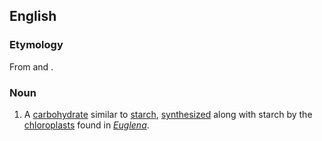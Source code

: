 ==English==

===Etymology===
From {{m|en|para-}} and {{etyl|grc|en}} {{m|grc|ἄμυλον||starch}}.

===Noun===
{{en-noun}}

# {{lb|en|biochemistry}} A [[carbohydrate]] similar to [[starch]], [[synthesize]]d along with starch by the [[chloroplast]]s found in ''[[Euglena]]''.